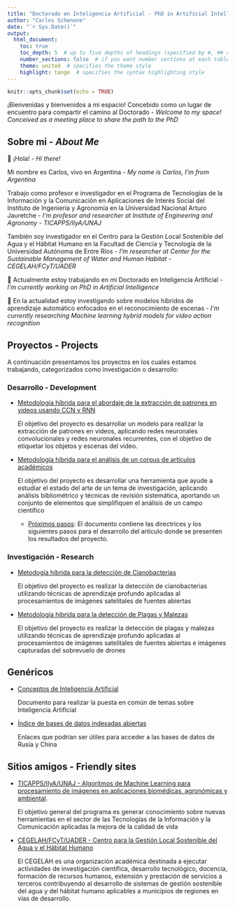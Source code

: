 ```yaml
---
title: "Doctorado en Inteligencia Artificial - PhD in Artificial Intelligence"
author: "Carlos Schenone"
date: "`r Sys.Date()`"
output:
  html_document:
    toc: true
    toc_depth: 5  # up to five depths of headings (specified by #, ## and ...)
    number_sections: false  # if you want number sections at each table header
    theme: united  # specifies the theme style
    highlight: tango  # specifies the syntax highlighting style 
---
```


```r
knitr::opts_chunk$set(echo = TRUE)
```

¡Bienvenidas y bienvenidos a mi espacio! Concebido como un lugar de encuentro para compartir el camino al Doctorado - *Welcome to my space! Conceived as a meeting place to share the path to the PhD*

## **Sobre mi - *About Me***

👋 ¡Hola! - *Hi there!*

Mi nombre es Carlos, vivo en Argentina - *My name is Carlos, I'm from Argentina*

Trabajo como profesor e investigador en el Programa de Tecnologías de la Información y la Comunicación en Aplicaciones de Interés Social del Instituto de Ingeniería y Agronomía en la Universidad Nacional Arturo Jauretche - *I'm profesor and researcher at Institute of Engineering and Agronomy - TICAPPS/IIyA/UNAJ*

También soy investigador en el Centro para la Gestión Local Sostenible del Agua y el Hábitat Humano en la Facultad de Ciencia y Tecnología de la Universidad Autónoma de Entre Ríos - *I'm researcher at Center for the Sustainable Management of Water and Human Habitat - CEGELAH/FCyT/UADER*

🔭 Actualmente estoy trabajando en mi Doctorado en Inteligencia Artificial - *I’m currently working on PhD in Artificial Intelligence*

🌱 En la actualidad estoy investigando sobre modelos híbridos de aprendizaje automático enfocados en el reconocimiento de escenas - *I’m currently researching Machine learning hybrid models for video action recognition*

## **Proyectos - Projects**

A continuación presentamos los proyectos en los cuales estamos trabajando, categorizados como investigación o desarrollo:

### Desarrollo - Development

-   [Metodología híbrida para el abordaje de la extracción de patrones en videos usando CCN y RNN](https://cschenone.github.io/docs/desarrollo/analisis-videos/Metodolog%C3%ADa-h%C3%ADbrida-para-el-abordaje-de-la-extracci%C3%B3n-de-patrones-en-videos-usando-CCN-y-RNN.html)

    El objetivo del proyecto es desarrollar un modelo para realizar la extracción de patrones en videos, aplicando redes neuronales convolucionales y redes neuronales recurrentes, con el objetivo de etiquetar los objetos y escenas del video.

-   [Metodología híbrida para el análisis de un corpus de artículos académicos](https://cschenone.github.io/docs/desarrollo/analisis-corpus/Metodolog%C3%ADa-h%C3%ADbrida-para-al-an%C3%A1lisis-de-un-corpus-de-art%C3%ADculos-acad%C3%A9micos.html)

    El objetivo del proyecto es desarrollar una herramienta que ayude a estudiar el estado del arte de un tema de investigación, aplicando análisis bibliométrico y técnicas de revisión sistemática, aportando un conjunto de elementos que simplifiquen el análisis de un campo científico

    -   [Próximos pasos](https://cschenone.github.io/docs/desarrollo/analisis-corpus/Proximos-pasos.html): El documento contiene las directrices y los siguientes pasos para el desarrollo del artículo donde se presenten los resultados del proyecto.

### Investigación - Research

-   [Metodogía híbrida para la detección de Cianobacterias](https://cschenone.github.io/docs/investigacion/cianobacterias/Cianobacterias.html)

    El objetivo del proyecto es realizar la detección de cianobacterias utilizando técnicas de aprendizaje profundo aplicadas al procesamientos de imágenes satelitales de fuentes abiertas

-   [Metodología híbrida para la detección de Plagas y Malezas](https://cschenone.github.io/docs/investigacion/plagasymalezas/PlagasyMalezas.html)

    El objetivo del proyecto es realizar la detección de plagas y malezas utilizando técnicas de aprendizaje profundo aplicadas al procesamientos de imágenes satelitales de fuentes abiertas e imágenes capturadas del sobrevuelo de drones

## Genéricos

-   [Conceptos de Inteligencia Artificial](https://cschenone.github.io/docs/genericos/conceptos_de_ia.html)

    Documento para realizar la puesta en común de temas sobre Inteligencia Artificial

-   [Índice de bases de datos indexadas abiertas](https://cschenone.github.io/docs/genericos/Indice-de-Base-de-Datos-indexadas-Abiertas.html)

    Enlaces que podrían ser útiles para acceder a las bases de datos de Rusia y China

## **Sitios amigos - Friendly sites**

-   [TICAPPS/IIyA/UNAJ - Algoritmos de Machine Learning para procesamiento de imágenes en aplicaciones biomédicas, agronómicas y ambiental](https://investigacion.unaj.edu.ar/algoritmos-de-machine-learning-para-procesamiento-de-imagenes-en-aplicaciones-biomedicas-agronomicas-y-ambientales/).

    El objetivo general del programa es generar conocimiento sobre nuevas herramientas en el sector de las Tecnologías de la Información y la Comunicación aplicadas la mejora de la calidad de vida

-   [CEGELAH/FCyT/UADER - Centro para la Gestión Local Sostenible del Agua y el Hábitat Humano](https://cegelah.fcyt.uader.edu.ar/)

    El CEGELAH es una organización académica destinada a ejecutar actividades de investigación científica, desarrollo tecnológico, docencia, formación de recursos humanos, extensión y prestación de servicios a terceros contribuyendo al desarrollo de sistemas de gestión sostenible del agua y del hábitat humano aplicables a municipios de regiones en vías de desarrollo.
